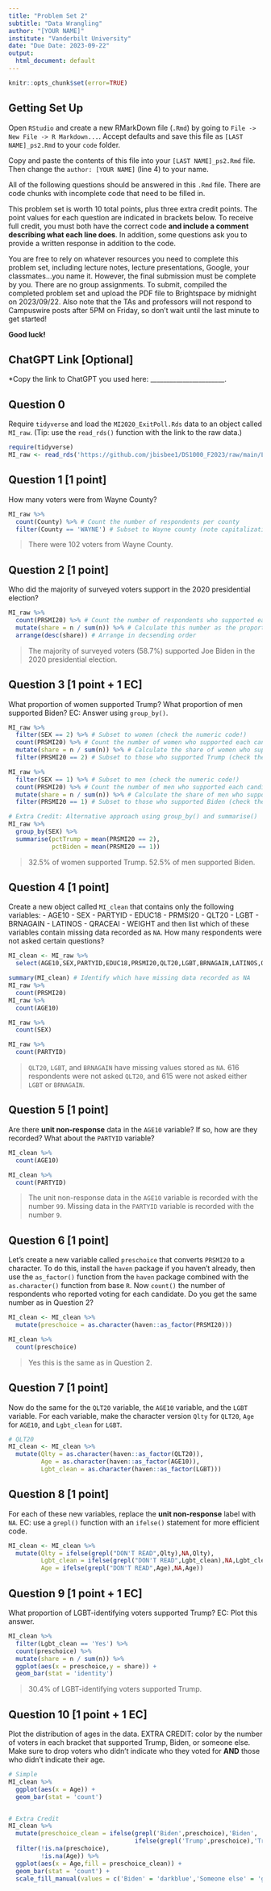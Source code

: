 ```yaml
---
title: "Problem Set 2"
subtitle: "Data Wrangling"
author: "[YOUR NAME]"
institute: "Vanderbilt University"
date: "Due Date: 2023-09-22"
output:
  html_document: default
---
```


```r
knitr::opts_chunk$set(error=TRUE)
```


## Getting Set Up

Open `RStudio` and create a new RMarkDown file (`.Rmd`) by going to `File -> New File -> R Markdown...`.
Accept defaults and save this file as `[LAST NAME]_ps2.Rmd` to your `code` folder.

Copy and paste the contents of this file into your `[LAST NAME]_ps2.Rmd` file. Then change the `author: [YOUR NAME]` (line 4) to your name.

All of the following questions should be answered in this `.Rmd` file. There are code chunks with incomplete code that need to be filled in. 

This problem set is worth 10 total points, plus three extra credit points. The point values for each question are indicated in brackets below. To receive full credit, you must both have the correct code **and include a comment describing what each line does**. In addition, some questions ask you to provide a written response in addition to the code.

You are free to rely on whatever resources you need to complete this problem set, including lecture notes, lecture presentations, Google, your classmates...you name it. However, the final submission must be complete by you. There are no group assignments. To submit, compiled the completed problem set and upload the PDF file to Brightspace by midnight on 2023/09/22. Also note that the TAs and professors will not respond to Campuswire posts after 5PM on Friday, so don't wait until the last minute to get started!

**Good luck!**

## ChatGPT Link [Optional]

*Copy the link to ChatGPT you used here: _______________________.

## Question 0
Require `tidyverse` and load the `MI2020_ExitPoll.Rds` data to an object called `MI_raw`. (Tip: use the `read_rds()` function with the link to the raw data.)
```r
require(tidyverse)
MI_raw <- read_rds('https://github.com/jbisbee1/DS1000_F2023/raw/main/Lectures/3_Data_Wrangling/data/MI2020_ExitPoll.rds') #https://github.com/jbisbee1/DS1000_S2023/blob/main/Lectures/3_Data_Wrangling/data/MI2020_ExitPoll.rds?raw=true')
```


## Question 1 [1 point]
How many voters were from Wayne County?
```r
MI_raw %>%
  count(County) %>% # Count the number of respondents per county
  filter(County == 'WAYNE') # Subset to Wayne county (note capitalization)
```

> There were 102 voters from Wayne County.

## Question 2 [1 point]
Who did the majority of surveyed voters support in the 2020 presidential election?
```r
MI_raw %>%
  count(PRSMI20) %>% # Count the number of respondents who supported each candidate
  mutate(share = n / sum(n)) %>% # Calculate this number as the proportion of all respondents
  arrange(desc(share)) # Arrange in decsending order
```

> The majority of surveyed voters (58.7%) supported Joe Biden in the 2020 presidential election.

## Question 3 [1 point + 1 EC]
What proportion of women supported Trump? What proportion of men supported Biden? EC: Answer using `group_by()`.
```r
MI_raw %>%
  filter(SEX == 2) %>% # Subset to women (check the numeric code!)
  count(PRSMI20) %>% # Count the number of women who supported each candidate
  mutate(share = n / sum(n)) %>% # Calculate the share of women who supported each candidate
  filter(PRSMI20 == 2) # Subset to those who supported Trump (check the numeric code!)

MI_raw %>%
  filter(SEX == 1) %>% # Subset to men (check the numeric code!)
  count(PRSMI20) %>% # Count the number of men who supported each candidate
  mutate(share = n / sum(n)) %>% # Calculate the share of men who supported each candidate
  filter(PRSMI20 == 1) # Subset to those who supported Biden (check the numeric code!)

# Extra Credit: Alternative approach using group_by() and summarise()
MI_raw %>%
  group_by(SEX) %>%
  summarise(pctTrump = mean(PRSMI20 == 2),
            pctBiden = mean(PRSMI20 == 1))
```

> 32.5% of women supported Trump. 52.5% of men supported Biden.

## Question 4 [1 point]
Create a new object called `MI_clean` that contains only the following variables:
  - AGE10
  - SEX
  - PARTYID
  - EDUC18
  - PRMSI20
  - QLT20
  - LGBT
  - BRNAGAIN
  - LATINOS
  - QRACEAI
  - WEIGHT
and then list which of these variables contain missing data recorded as `NA`. How many respondents were not asked certain questions?
```r
MI_clean <- MI_raw %>% 
  select(AGE10,SEX,PARTYID,EDUC18,PRSMI20,QLT20,LGBT,BRNAGAIN,LATINOS,QRACEAI,WEIGHT) # Select the requested variables

summary(MI_clean) # Identify which have missing data recorded as NA
MI_raw %>%
  count(PRSMI20)
MI_raw %>%
  count(AGE10)

MI_raw %>%
  count(SEX)

MI_raw %>%
  count(PARTYID)

```

> `QLT20`, `LGBT`, and `BRNAGAIN` have missing values stored as `NA`. 616 respondents were not asked `QLT20`, and 615 were not asked either `LGBT` or `BRNAGAIN`.

## Question 5 [1 point]
Are there **unit non-response** data in the `AGE10` variable? If so, how are they recorded? What about the `PARTYID` variable?

```r
MI_clean %>%
  count(AGE10)

MI_clean %>%
  count(PARTYID)
```

> The unit non-response data in the `AGE10` variable is recorded with the number `99`. Missing data in the `PARTYID` variable is recorded with the number `9`.

## Question 6 [1 point]
Let's create a new variable called `preschoice` that converts `PRSMI20` to a character. To do this, install the `haven` package if you haven't already, then use the `as_factor()` function from the `haven` package combined with the `as.character()` function from base `R`. Now `count()` the number of respondents who reported voting for each candidate. Do you get the same number as in Question 2?
```r
MI_clean <- MI_clean %>%
  mutate(preschoice = as.character(haven::as_factor(PRSMI20)))

MI_clean %>%
  count(preschoice)
```

> Yes this is the same as in Question 2.

## Question 7 [1 point]
Now do the same for the `QLT20` variable, the `AGE10` variable, and the `LGBT` variable. For each variable, make the character version `Qlty` for `QLT20`, `Age` for `AGE10`, and `Lgbt_clean` for `LGBT`. 

```r
# QLT20
MI_clean <- MI_clean %>%
  mutate(Qlty = as.character(haven::as_factor(QLT20)),
         Age = as.character(haven::as_factor(AGE10)),
         Lgbt_clean = as.character(haven::as_factor(LGBT)))
```

## Question 8 [1 point]
For each of these new variables, replace the **unit non-response** label with `NA`. EC: use a `grepl()` function with an `ifelse()` statement for more efficient code.

```r
MI_clean <- MI_clean %>%
  mutate(Qlty = ifelse(grepl("DON'T READ",Qlty),NA,Qlty),
         Lgbt_clean = ifelse(grepl("DON'T READ",Lgbt_clean),NA,Lgbt_clean),
         Age = ifelse(grepl("DON'T READ",Age),NA,Age))
```

## Question 9 [1 point + 1 EC]
What proportion of LGBT-identifying voters supported Trump? EC: Plot this answer.

```r
MI_clean %>%
  filter(Lgbt_clean == 'Yes') %>%
  count(preschoice) %>%
  mutate(share = n / sum(n)) %>%
  ggplot(aes(x = preschoice,y = share)) + 
  geom_bar(stat = 'identity')
```

> 30.4% of LGBT-identifying voters supported Trump.


## Question 10 [1 point + 1 EC]
Plot the distribution of ages in the data. EXTRA CREDIT: color by the number of voters in each bracket that supported Trump, Biden, or someone else. Make sure to drop voters who didn't indicate who they voted for **AND** those who didn't indicate their age.

```r
# Simple
MI_clean %>%
  ggplot(aes(x = Age)) + 
  geom_bar(stat = 'count')


# Extra Credit
MI_clean %>%
  mutate(preschoice_clean = ifelse(grepl('Biden',preschoice),'Biden',
                                   ifelse(grepl('Trump',preschoice),'Trump','Someone else'))) %>%
  filter(!is.na(preschoice),
         !is.na(Age)) %>%
  ggplot(aes(x = Age,fill = preschoice_clean)) + 
  geom_bar(stat = 'count') + 
  scale_fill_manual(values = c('Biden' = 'darkblue','Someone else' = 'grey80','Trump' = 'red'))
```
